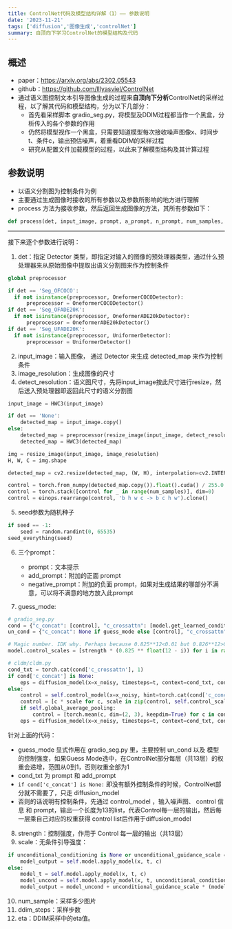 ```yaml
---
title: ControlNet代码及模型结构详解（1）—— 参数说明
date: '2023-11-21'
tags: ['diffusion','图像生成','controlNet']
summary: 自顶向下学习ControlNet的模型结构及代码
---
```


## 概述

- paper：https://arxiv.org/abs/2302.05543
- github：https://github.com/lllyasviel/ControlNet
- 通过语义图控制文本引导图像生成的过程来**自顶向下分析**ControlNet的采样过程，以了解其代码和模型结构，分为以下几部分：
  - 首先看采样脚本 gradio_seg.py，将模型及DDIM过程都当作一个黑盒，分析传入的各个参数的作用
  - 仍然将模型视作一个黑盒，只需要知道模型每次接收噪声图像x、时间步t、条件c，输出预估噪声，着重看DDIM的采样过程
  - 研究从配置文件加载模型的过程，以此来了解模型结构及其计算过程

## 参数说明

- 以语义分割图为控制条件为例
- 主要通过生成图像时接收的所有参数以及参数所影响的地方进行理解
- process 方法为接收参数，然后返回生成图像的方法，其所有参数如下：

```python
def process(det, input_image, prompt, a_prompt, n_prompt, num_samples, image_resolution, detect_resolution, ddim_steps, guess_mode, strength, scale, seed, eta):
```

------

接下来逐个参数进行说明：

1. det：指定 Detector 类型，即指定对输入的图像的预处理器类型，通过什么预处理器来从原始图像中提取出语义分割图来作为控制条件

```python
global preprocessor

if det == 'Seg_OFCOCO':
  if not isinstance(preprocessor, OneformerCOCODetector):
      preprocessor = OneformerCOCODetector()
if det == 'Seg_OFADE20K':
  if not isinstance(preprocessor, OneformerADE20kDetector):
      preprocessor = OneformerADE20kDetector()
if det == 'Seg_UFADE20K':
  if not isinstance(preprocessor, UniformerDetector):
      preprocessor = UniformerDetector()
```

2. input_image：输入图像， 通过 Detector  来生成 detected_map 来作为控制条件
3. image_resolution：生成图像的尺寸
4. detect_resolution：语义图尺寸，先将input_image按此尺寸进行resize，然后送入预处理器即返回此尺寸的语义分割图

```python
input_image = HWC3(input_image)

if det == 'None':
    detected_map = input_image.copy()
else:
    detected_map = preprocessor(resize_image(input_image, detect_resolution))
    detected_map = HWC3(detected_map)

img = resize_image(input_image, image_resolution)
H, W, C = img.shape

detected_map = cv2.resize(detected_map, (W, H), interpolation=cv2.INTER_LINEAR)

control = torch.from_numpy(detected_map.copy()).float().cuda() / 255.0
control = torch.stack([control for _ in range(num_samples)], dim=0)
control = einops.rearrange(control, 'b h w c -> b c h w').clone()
```

5. seed参数为随机种子

```python
if seed == -1:
    seed = random.randint(0, 65535)
seed_everything(seed)
```

6. 三个prompt：
   - prompt：文本提示
   - add_prompt：附加的正面 prompt
   - negative_prompt：附加的负面 prompt，如果对生成结果的哪部分不满意，可以将不满意的地方放入此prompt

7. guess_mode: 

```python
# gradio_seg.py
cond = {"c_concat": [control], "c_crossattn": [model.get_learned_conditioning([prompt + ', ' + a_prompt] * num_samples)]}
un_cond = {"c_concat": None if guess_mode else [control], "c_crossattn": [model.get_learned_conditioning([n_prompt] * num_samples)]}

# Magic number. IDK why. Perhaps because 0.825**12<0.01 but 0.826**12>0.01
model.control_scales = [strength * (0.825 ** float(12 - i)) for i in range(13)] if guess_mode else ([strength] * 13)

# cldm/cldm.py
cond_txt = torch.cat(cond['c_crossattn'], 1)
if cond['c_concat'] is None:
    eps = diffusion_model(x=x_noisy, timesteps=t, context=cond_txt, control=None, only_mid_control=self.only_mid_control)
else:
    control = self.control_model(x=x_noisy, hint=torch.cat(cond['c_concat'], 1), timesteps=t, context=cond_txt)
    control = [c * scale for c, scale in zip(control, self.control_scales)]
    if self.global_average_pooling:
        control = [torch.mean(c, dim=(2, 3), keepdim=True) for c in control]
    eps = diffusion_model(x=x_noisy, timesteps=t, context=cond_txt, control=control, only_mid_control=self.only_mid_control)
```

针对上面的代码：

- guess_mode 显式作用在 gradio_seg.py 里，主要控制 un_cond 以及 模型的控制强度，如果Guess Mode选中，在ControlNet部分每层（共13层）的权重会递增，范围从0到1，否则权重全部为1
- cond_txt 为 prompt 和 add_prompt
- `if cond['c_concat'] is None:` 即没有额外控制条件的时候，ControlNet部分就不需要了，只走 diffusion_model
- 否则的话说明有控制条件，先通过 control_model ，输入噪声图、 control 信息 和 prompt，输出一个长度为13的list，代表Control每一层的输出，然后每一层乘自己对应的权重获得 control list后作用于diffusion_model

8. strength：控制强度，作用于 Control 每一层的输出（共13层）
9. scale：无条件引导强度：

```python
if unconditional_conditioning is None or unconditional_guidance_scale == 1.:
    model_output = self.model.apply_model(x, t, c)
else:
    model_t = self.model.apply_model(x, t, c)
    model_uncond = self.model.apply_model(x, t, unconditional_conditioning)
    model_output = model_uncond + unconditional_guidance_scale * (model_t - model_uncond)
```

10. num_sample：采样多少图片
11. ddim_steps：采样步数
12. eta：DDIM采样中的eta值。
